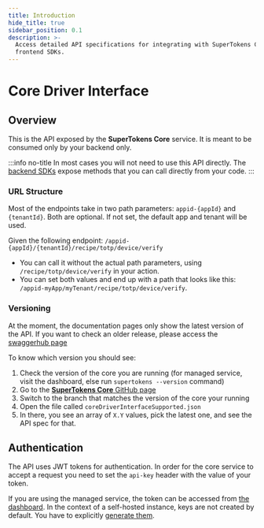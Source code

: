 ```yaml
---
title: Introduction
hide_title: true
sidebar_position: 0.1
description: >-
  Access detailed API specifications for integrating with SuperTokens Core and
  frontend SDKs.
---
```


# Core Driver Interface


## Overview

This is the API exposed by the **SuperTokens Core** service.
It is meant to be consumed only by your backend only.

:::info no-title
In most cases you will not need to use this API directly.
The [backend SDKs](/docs/references/backend-sdks/reference) expose methods that you can call directly from your code.
:::



### URL Structure

Most of the endpoints take in two path parameters: `appid-{appId}` and `{tenantId}`.
Both are optional.
If not set, the default app and tenant will be used.

Given the following endpoint: `/appid-{appId}/{tenantId}/recipe/totp/device/verify`
- You can call it without the actual path parameters, using `/recipe/totp/device/verify` in your action. 
- You can set both values and end up with a path that looks like this: `/appid-myApp/myTenant/recipe/totp/device/verify`.

### Versioning

At the moment, the documentation pages only show the latest version of the API.
If you want to check an older release, please access the [swaggerhub page](https://app.swaggerhub.com/apis/supertokens/CDI)

To know which version you should see:
1. Check the version of the core you are running (for managed service, visit the dashboard, else run `supertokens --version` command)
2. Go to the [**SuperTokens Core** GitHub page](https://github.com/supertokens/supertokens-core)
3. Switch to the branch that matches the version of the core your running
4. Open the file called `coreDriverInterfaceSupported.json`
5. In there, you see an array of `X.Y` values, pick the latest one, and see the API spec for that.


## Authentication

The API uses JWT tokens for authentication.
In order for the core service to accept a request you need to set the `api-key` header with the value of your token.

If you are using the managed service, the token can be accessed from [the dashboard](https://supertokens.com/dashboard-saas).
In the context of a self-hosted instance, keys are not created by default.
You have to explicitly [generate them](/docs/platform-configuration/supertokens-core/api-keys).





